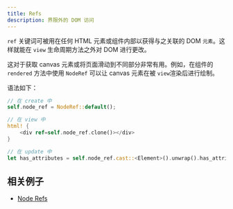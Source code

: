 ```yaml
---
title: Refs
description: 界限外的 DOM 访问
---
```


`ref` 关键词可被用在任何 HTML 元素或组件内部以获得与之关联的 DOM `元素`。这样就能在 `view` 生命周期方法之外对 DOM 进行更改。

这对于获取 canvas 元素或将页面滑动到不同部分非常有用。例如，在组件的`rendered` 方法中使用 `NodeRef` 可以让 canvas 元素在被 `view`渲染后进行绘制。

语法如下：

```rust
// 在 create 中
self.node_ref = NodeRef::default();

// 在 view 中
html! {
    <div ref=self.node_ref.clone()></div>
}

// 在 update 中
let has_attributes = self.node_ref.cast::<Element>().unwrap().has_attributes();
```

## 相关例子

-   [Node Refs](https://github.com/yewstack/yew/tree/master/examples/node_refs)
